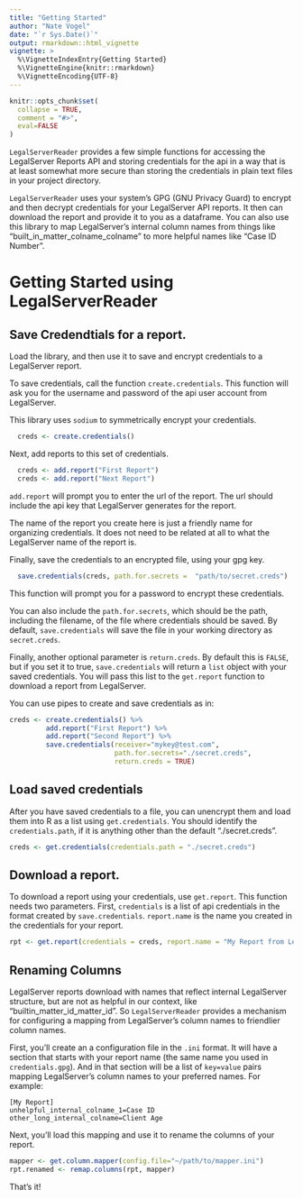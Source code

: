 ```yaml
---
title: "Getting Started"
author: "Nate Vogel"
date: "`r Sys.Date()`"
output: rmarkdown::html_vignette
vignette: >
  %\VignetteIndexEntry{Getting Started}
  %\VignetteEngine{knitr::rmarkdown}
  %\VignetteEncoding{UTF-8}
---
```


```r
knitr::opts_chunk$set(
  collapse = TRUE,
  comment = "#>",
  eval=FALSE
)
```


`LegalServerReader` provides a few simple functions for accessing the LegalServer Reports API and storing credentials for the api in a way that is at least somewhat more secure than storing the credentials in plain text files in your project directory. 

`LegalServerReader` uses your system's GPG (GNU Privacy Guard) to encrypt and then decrypt credentials for your LegalServer API reports. It then can download the report and provide it to you as a dataframe. You can also use this library to map LegalServer's internal column names from things like "built_in_matter_colname_colname" to more helpful names like "Case ID Number".


# Getting Started using LegalServerReader


## Save Credendtials for a report. 

Load the library, and then use it to save and encrypt credentials to a LegalServer report.

To save credentials, call the function `create.credentials`. This function will ask you for the username and password of the api user account from LegalServer.

This library uses `sodium` to symmetrically encrypt your credentials.

```r
  creds <- create.credentials()
```

Next, add reports to this set of credentials.

```r
  creds <- add.report("First Report")
  creds <- add.report("Next Report")
```

`add.report` will prompt you to enter the url of the report. The url should include the api key that LegalServer generates for the report.

The name of the report you create here is just a friendly name for organizing credentials. It does not need to be related at all to what the LegalServer name of the report is.

Finally, save the credentials to an encrypted file, using your gpg key.

```r
  save.credentials(creds, path.for.secrets =  "path/to/secret.creds")
```

This function will prompt you for a password to encrypt these credentials.

You can also include the `path.for.secrets`, which should be the path, including the filename, of the file where credentials should be saved. By default, `save.credentials` will save the file in your working directory as `secret.creds`.

Finally, another optional parameter is `return.creds`. By default this is `FALSE`, but if you set it to true, `save.credentials` will return a `list` object with your saved credentials. You will pass this list to the `get.report` function to download a report from LegalServer.

You can use pipes to create and save credentials as in:

```r
creds <- create.credentials() %>%
         add.report("First Report") %>%
         add.report("Second Report") %>%
         save.credentials(receiver="mykey@test.com", 
                          path.for.secrets="./secret.creds", 
                          return.creds = TRUE)
```

## Load saved credentials

After you have saved credentials to a file, you can unencrypt them and load them into R as a list using `get.credentials`. You should identify the `credentials.path`, if it is anything other than the default "./secret.creds".

```r
creds <- get.credentials(credentials.path = "./secret.creds")
```

## Download a report.

To download a report using your credentials, use `get.report`. This function needs two parameters. First, `credentials` is a list of api credentials in the format created by `save.credentials`. `report.name` is the name you created in the credentials for your report. 

```r
rpt <- get.report(credentials = creds, report.name = "My Report from LegalServer")
```

## Renaming Columns

LegalServer reports download with names that reflect internal LegalServer structure, but are not as helpful in our context, like "builtin_matter_id_matter_id". So `LegalServerReader` provides a mechanism for configuring a mapping from LegalServer's column names to friendlier column names. 

First, you'll create an a configuration file in the `.ini` format. It will have a section that starts with your report name (the same name you used in `credentials.gpg`). And in that section will be a list of `key=value` pairs mapping LegalServer's column names to your preferred names. For example:

    [My Report]
    unhelpful_internal_colname_1=Case ID
    other_long_internal_colname=Client Age
    
Next, you'll load this mapping and use it to rename the columns of your report.

```r
mapper <- get.column.mapper(config.file="~/path/to/mapper.ini")
rpt.renamed <- remap.columns(rpt, mapper)
```

That's it!
